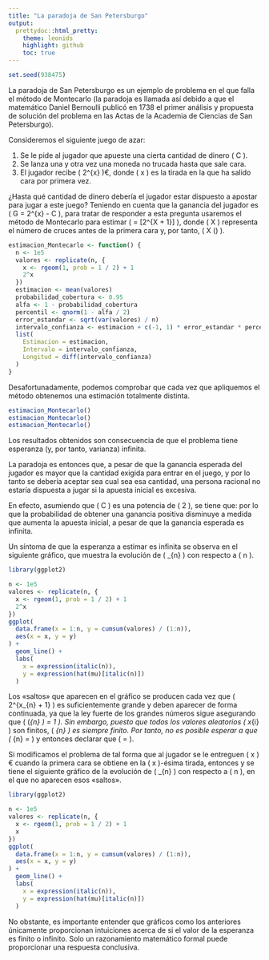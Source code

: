 ```yaml
---
title: "La paradoja de San Petersburgo"
output: 
  prettydoc::html_pretty:
    theme: leonids
    highlight: github
    toc: true
---
```


```r
set.seed(938475)
```

La paradoja de San Petersburgo es un ejemplo de problema en el que falla el método de Montecarlo (la paradoja es llamada así debido a que el matemático Daniel Bernoulli publicó en 1738 el primer análisis y propuesta de solución del problema en las Actas de la Academia de Ciencias de San Petersburgo).

Consideremos el siguiente juego de azar:

1. Se le pide al jugador que apueste una cierta cantidad de dinero \( C \).
2. Se lanza una y otra vez una moneda no trucada hasta que sale cara.
3. El jugador recibe \( 2^{x} \)€, donde \( x \) es la tirada en la que ha salido cara por primera vez.

¿Hasta qué cantidad de dinero debería el jugador estar dispuesto a apostar para jugar a este juego? Teniendo en cuenta que la ganancia del jugador es \( G = 2^{x} - C \), para tratar de responder a esta pregunta usaremos el método de Montecarlo para estimar \( \mu = \mathbb{E}[2^{X + 1}] \), donde \( X \) representa el número de cruces antes de la primera cara y, por tanto, \( X \sim \mathrm{Geom}\bigl(\frac{1}{2}\bigr) \).

```r
estimacion_Montecarlo <- function() {
  n <- 1e5
  valores <- replicate(n, {
    x <- rgeom(1, prob = 1 / 2) + 1
    2^x
  })
  estimacion <- mean(valores)
  probabilidad_cobertura <- 0.95
  alfa <- 1 - probabilidad_cobertura
  percentil <- qnorm(1 - alfa / 2)
  error_estandar <- sqrt(var(valores) / n)
  intervalo_confianza <- estimacion + c(-1, 1) * error_estandar * percentil
  list(
    Estimacion = estimacion,
    Intervalo = intervalo_confianza,
    Longitud = diff(intervalo_confianza)
  )
}
```

Desafortunadamente, podemos comprobar que cada vez que apliquemos el método obtenemos una estimación totalmente distinta.

```r
estimacion_Montecarlo()
estimacion_Montecarlo()
estimacion_Montecarlo()
```

Los resultados obtenidos son consecuencia de que el problema tiene esperanza (y, por tanto, varianza) infinita.
\begin{equation*}
  \mu
  = \mathbb{E}[2^{X + 1}]
  = \sum_{x = 0}^{\infty} 2^{x + 1} \mathbb{P}(X = x)
  = \sum_{x = 0}^{\infty} 2^{x + 1} 2^{-(x + 1)}
  = \infty
\end{equation*}

La paradoja es entonces que, a pesar de que la ganancia esperada del jugador es mayor que la cantidad exigida para entrar en el juego, y por lo tanto se debería aceptar sea cual sea esa cantidad, una persona racional no estaría dispuesta a jugar si la apuesta inicial es excesiva.

En efecto, asumiendo que \( C \) es una potencia de \( 2 \), se tiene que:
\begin{equation*}
  \mathbb{P}(G > 0)
  = \mathbb{P}(X \geq \log_{2} C)
  = \sum_{x = \log_{2} C}^{\infty} \mathbb{P}(X = x)
  = \sum_{x = \log_{2} C}^{\infty} 2^{-(x + 1)}
  = \frac{1}{C}
\end{equation*}
por lo que la probabilidad de obtener una ganancia positiva disminuye a medida que aumenta la apuesta inicial, a pesar de que la ganancia esperada es infinita.

Un síntoma de que la esperanza a estimar es infinita se observa en el siguiente gráfico, que muestra la evolución de \( \hat{\mu}_{n} \) con respecto a \( n \).

```r
library(ggplot2)

n <- 1e5
valores <- replicate(n, {
  x <- rgeom(1, prob = 1 / 2) + 1
  2^x
})
ggplot(
  data.frame(x = 1:n, y = cumsum(valores) / (1:n)),
  aes(x = x, y = y)
) +
  geom_line() +
  labs(
    x = expression(italic(n)),
    y = expression(hat(mu)[italic(n)])
  )
```

Los «saltos» que aparecen en el gráfico se producen cada vez que \( 2^{x_{n} + 1} \) es suficientemente grande y deben aparecer de forma continuada, ya que la ley fuerte de los grandes números sigue asegurando que \( \mathbb{P}(\hat{\mu}_{n} \rightarrow \infty) = 1 \). Sin embargo, puesto que todos los valores aleatorios \( x_{i} \) son finitos, \( \hat{\mu}_{n} \) es siempre finito. Por tanto, no es posible esperar a que \( \hat{\mu}_{n} = \infty \) y entonces declarar que \( \mu = \infty \).

Si modificamos el problema de tal forma que al jugador se le entreguen \( x \)€ cuando la primera cara se obtiene en la \( x \)-ésima tirada, entonces
\begin{equation*}
  \mu
  = \mathbb{E}[X + 1]
  = \sum_{x = 0}^{\infty} (x + 1) \mathbb{P}(X = x)
  = \sum_{x = 0}^{\infty} (x + 1) 2^{-(x + 1)}
  = 2
\end{equation*}
y se tiene el siguiente gráfico de la evolución de \( \hat{\mu}_{n} \) con respecto a \( n \), en el que no aparecen esos «saltos».

```r
library(ggplot2)

n <- 1e5
valores <- replicate(n, {
  x <- rgeom(1, prob = 1 / 2) + 1
  x
})
ggplot(
  data.frame(x = 1:n, y = cumsum(valores) / (1:n)),
  aes(x = x, y = y)
) +
  geom_line() +
  labs(
    x = expression(italic(n)),
    y = expression(hat(mu)[italic(n)])
  )
```

No obstante, es importante entender que gráficos como los anteriores únicamente proporcionan intuiciones acerca de si el valor de la esperanza es finito o infinito. Solo un razonamiento matemático formal puede proporcionar una respuesta conclusiva.
